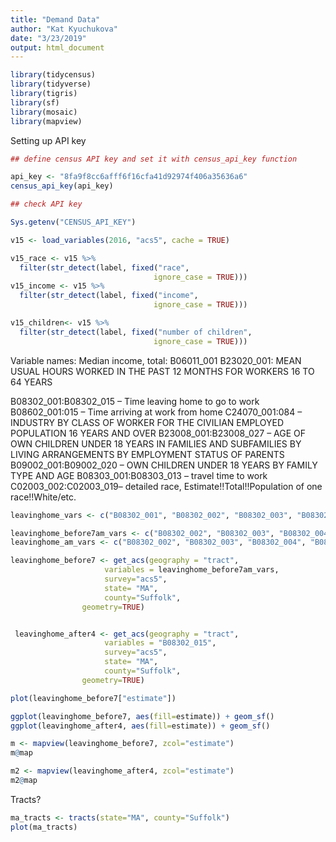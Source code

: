 ```yaml
---
title: "Demand Data"
author: "Kat Kyuchukova"
date: "3/23/2019"
output: html_document
---
```


```r
library(tidycensus)
library(tidyverse)
library(tigris)
library(sf)
library(mosaic)
library(mapview)
```

Setting up API key
```r
## define census API key and set it with census_api_key function

api_key <- "8fa9f8cc6afff6f16cfa41d92974f406a35636a6"
census_api_key(api_key)

## check API key

Sys.getenv("CENSUS_API_KEY")
```

```r
v15 <- load_variables(2016, "acs5", cache = TRUE)

v15_race <- v15 %>%
  filter(str_detect(label, fixed("race", 
                                ignore_case = TRUE)))
v15_income <- v15 %>%
  filter(str_detect(label, fixed("income", 
                                ignore_case = TRUE)))

v15_children<- v15 %>%
  filter(str_detect(label, fixed("number of children", 
                                ignore_case = TRUE)))


```

Variable names:
Median income, total: B06011_001
B23020_001: MEAN USUAL HOURS WORKED IN THE PAST 12 MONTHS FOR WORKERS 16 TO 64 YEARS

B08302_001:B08302_015 -- Time leaving home to go to work
B08602_001:015 -- Time arriving at work from home
C24070_001:084 -- INDUSTRY BY CLASS OF WORKER FOR THE CIVILIAN EMPLOYED POPULATION 16 YEARS AND OVER
B23008_001:B23008_027 -- AGE OF OWN CHILDREN UNDER 18 YEARS IN FAMILIES AND SUBFAMILIES BY LIVING ARRANGEMENTS BY EMPLOYMENT STATUS OF PARENTS
B09002_001:B09002_020 -- OWN CHILDREN UNDER 18 YEARS BY FAMILY TYPE AND AGE
B08303_001:B08303_013 -- travel time to work
C02003_002:C02003_019-- detailed race, Estimate!!Total!!Population of one race!!White/etc.

```r
leavinghome_vars <- c("B08302_001", "B08302_002", "B08302_003", "B08302_004", "B08302_005", "B08302_006", "B08302_007", "B08302_008", "B08302_009", "B08302_010", "B08302_011", "B08302_012", "B08302_013", "B08302_014", "B08302_015")

leavinghome_before7am_vars <- c("B08302_002", "B08302_003", "B08302_004", "B08302_005", "B08302_006")
leavinghome_am_vars <- c("B08302_002", "B08302_003", "B08302_004", "B08302_005", "B08302_006")

leavinghome_before7 <- get_acs(geography = "tract",
                     variables = leavinghome_before7am_vars,
                     survey="acs5",
                     state= "MA",
                     county="Suffolk",
                geometry=TRUE)


 leavinghome_after4 <- get_acs(geography = "tract",
                     variables = "B08302_015",
                     survey="acs5",
                     state= "MA",
                     county="Suffolk",
                geometry=TRUE)

plot(leavinghome_before7["estimate"])

ggplot(leavinghome_before7, aes(fill=estimate)) + geom_sf()
ggplot(leavinghome_after4, aes(fill=estimate)) + geom_sf()

m <- mapview(leavinghome_before7, zcol="estimate")
m@map

m2 <- mapview(leavinghome_after4, zcol="estimate")
m2@map
```

Tracts?
```r
ma_tracts <- tracts(state="MA", county="Suffolk")
plot(ma_tracts)
```






